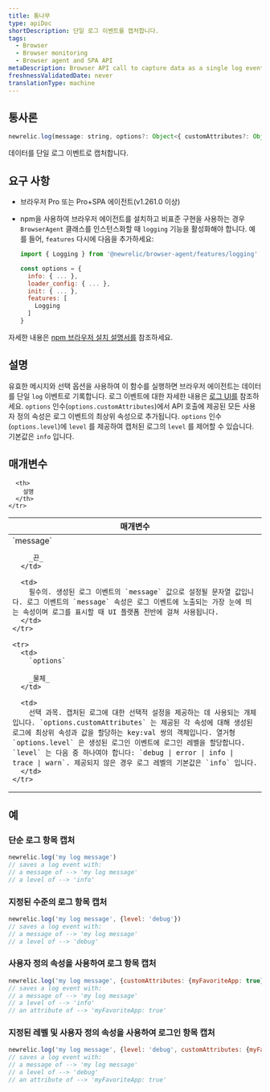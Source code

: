 ```yaml
---
title: 통나무
type: apiDoc
shortDescription: 단일 로그 이벤트를 캡처합니다.
tags:
  - Browser
  - Browser monitoring
  - Browser agent and SPA API
metaDescription: Browser API call to capture data as a single log event.
freshnessValidatedDate: never
translationType: machine
---
```


## 통사론

```js
newrelic.log(message: string, options?: Object<{ customAttributes?: Object, level?: 'debug|error|info|trace|warn'}>)
```

데이터를 단일 로그 이벤트로 캡처합니다.

## 요구 사항

* 브라우저 Pro 또는 Pro+SPA 에이전트(v1.261.0 이상)

* npm을 사용하여 브라우저 에이전트를 설치하고 비표준 구현을 사용하는 경우 `BrowserAgent` 클래스를 인스턴스화할 때 `logging` 기능을 활성화해야 합니다. 예를 들어, `features` 다시에 다음을 추가하세요:

  ```js
  import { Logging } from '@newrelic/browser-agent/features/logging'

  const options = {
    info: { ... },
    loader_config: { ... },
    init: { ... },
    features: [
      Logging
    ]
  }
  ```

자세한 내용은 [npm 브라우저 설치 설명서를](https://www.npmjs.com/package/@newrelic/browser-agent#new-relic-browser-agent) 참조하세요.

## 설명

유효한 메시지와 선택 옵션을 사용하여 이 함수를 실행하면 브라우저 에이전트는 데이터를 단일 `log` 이벤트로 기록합니다. 로그 이벤트에 대한 자세한 내용은 [로그 UI를](https://docs.newrelic.com/docs/logs/ui-data/use-logs-ui/) 참조하세요. `options` 인수(`options.customAttributes`)에서 API 호출에 제공된 모든 사용자 정의 속성은 로그 이벤트의 최상위 속성으로 추가됩니다. `options` 인수(`options.level`)에 `level` 를 제공하여 캡처된 로그의 `level` 를 제어할 수 있습니다. 기본값은 `info` 입니다.

## 매개변수

<table>
  <thead>
    <tr>
      <th width="25%">
        매개변수
      </th>

      <th>
        설명
      </th>
    </tr>
  </thead>

  <tbody>
    <tr>
      <td>
        `message`

        _끈_
      </td>

      <td>
        필수의. 생성된 로그 이벤트의 `message` 값으로 설정될 문자열 값입니다. 로그 이벤트의 `message` 속성은 로그 이벤트에 노출되는 가장 눈에 띄는 속성이며 로그를 표시할 때 UI 플랫폼 전반에 걸쳐 사용됩니다.
      </td>
    </tr>

    <tr>
      <td>
        `options`

        _물체_
      </td>

      <td>
        선택 과목. 캡처된 로그에 대한 선택적 설정을 제공하는 데 사용되는 개체입니다. `options.customAttributes` 는 제공된 각 속성에 대해 생성된 로그에 최상위 속성과 값을 할당하는 key:val 쌍의 객체입니다. 열거형 `options.level` 은 생성된 로그인 이벤트에 로그인 레벨을 할당합니다. `level` 는 다음 중 하나여야 합니다: `debug | error | info | trace | warn`. 제공되지 않은 경우 로그 레벨의 기본값은 `info` 입니다.
      </td>
    </tr>
  </tbody>
</table>

## 예

### 단순 로그 항목 캡처

```js
newrelic.log('my log message')
// saves a log event with:
// a message of --> 'my log message'
// a level of --> 'info'
```

### 지정된 수준의 로그 항목 캡처

```js
newrelic.log('my log message', {level: 'debug'})
// saves a log event with:
// a message of --> 'my log message'
// a level of --> 'debug'
```

### 사용자 정의 속성을 사용하여 로그 항목 캡처

```js
newrelic.log('my log message', {customAttributes: {myFavoriteApp: true}})
// saves a log event with:
// a message of --> 'my log message'
// a level of --> 'info'
// an attribute of --> 'myFavoriteApp: true'
```

### 지정된 레벨 및 사용자 정의 속성을 사용하여 로그인 항목 캡처

```js
newrelic.log('my log message', {level: 'debug', customAttributes: {myFavoriteApp: true}})
// saves a log event with:
// a message of --> 'my log message'
// a level of --> 'debug'
// an attribute of --> 'myFavoriteApp: true'
```